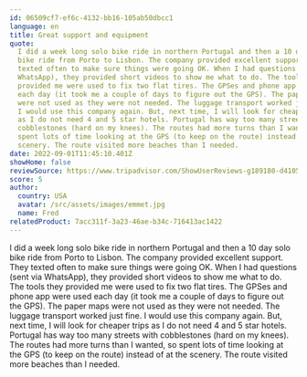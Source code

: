 ```yaml
---
id: 06509cf7-ef6c-4132-bb16-105ab50dbcc1
language: en
title: Great support and equipment
quote:
  I did a week long solo bike ride in northern Portugal and then a 10 day solo
  bike ride from Porto to Lisbon. The company provided excellent support. They
  texted often to make sure things were going OK. When I had questions (sent via
  WhatsApp), they provided short videos to show me what to do. The tools they
  provided me were used to fix two flat tires. The GPSes and phone app were used
  each day (it took me a couple of days to figure out the GPS). The paper maps
  were not used as they were not needed. The luggage transport worked just fine.
  I would use this company again. But, next time, I will look for cheaper trips
  as I do not need 4 and 5 star hotels. Portugal has way too many streets with
  cobblestones (hard on my knees). The routes had more turns than I wanted, so
  spent lots of time looking at the GPS (to keep on the route) instead of at the
  scenery. The route visited more beaches than I needed.
date: 2022-09-01T11:45:10.401Z
showHome: false
reviewSource: https://www.tripadvisor.com/ShowUserReviews-g189180-d4105907-r868729615-Top_Bike_Tours_Portugal-Porto_Porto_District_Northern_Portugal.html
score: 5
author:
  country: USA
  avatar: /src/assets/images/emmet.jpg
  name: Fred
relatedProduct: 7acc311f-3a23-46ae-b34c-716413ac1422
---
```


I did a week long solo bike ride in northern Portugal and then a 10 day solo
bike ride from Porto to Lisbon. The company provided excellent support. They
texted often to make sure things were going OK. When I had questions (sent via
WhatsApp), they provided short videos to show me what to do. The tools they
provided me were used to fix two flat tires. The GPSes and phone app were used
each day (it took me a couple of days to figure out the GPS). The paper maps
were not used as they were not needed. The luggage transport worked just fine. I
would use this company again. But, next time, I will look for cheaper trips as I
do not need 4 and 5 star hotels. Portugal has way too many streets with
cobblestones (hard on my knees). The routes had more turns than I wanted, so
spent lots of time looking at the GPS (to keep on the route) instead of at the
scenery. The route visited more beaches than I needed.
